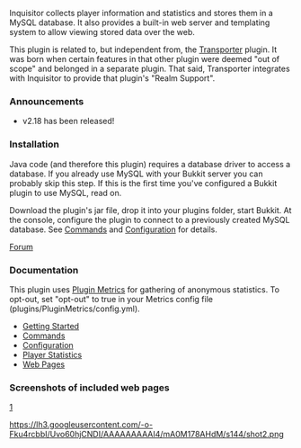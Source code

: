 Inquisitor collects player information and statistics and stores them in a MySQL database. It also provides a built-in web server and templating system to allow viewing stored data over the web.

This plugin is related to, but independent from, the [[http://dev.bukkit.org/server-mods/transporter/|Transporter]] plugin. It was born when certain features in that other plugin were deemed "out of scope" and belonged in a separate plugin. That said, Transporter integrates with Inquisitor to provide that plugin's "Realm Support".

===Announcements===
* v2.18 has been released!

===Installation===
Java code (and therefore this plugin) requires a database driver to access a database. If you already use MySQL with your Bukkit server you can probably skip this step. If this is the first time you've configured a Bukkit plugin to use MySQL, read on.

Download the plugin's jar file, drop it into your plugins folder, start Bukkit. At the console, configure the plugin to connect to a previously created MySQL database. See [[Commands]] and [[Configuration]] for details.

[[http://dev.bukkit.org/server-mods/inquisitor/forum/|Forum]]

===Documentation===

This plugin uses [[http://mcstats.org|Plugin Metrics]] for gathering of anonymous statistics. To opt-out, set "opt-out" to true in your Metrics config file (plugins/PluginMetrics/config.yml).

* [[Getting Started]]
* [[Commands]]
* [[Configuration]]
* [[Player Statistics]]
* [[Web Pages]]

===Screenshots of included web pages===
[https://lh6.googleusercontent.com/-PnS1nw41iLM/Uvo60txN4PI/AAAAAAAAAI8/YBg3sISOfws/s144/shot1.png]

[https://picasaweb.google.com/lh/photo/elTotU9e3AMB3jN9rSsqUp6AUL6klIe5p7ZOhWNJUPY?feat=directlink https://lh3.googleusercontent.com/-o-Fku4rcbbI/Uvo60hjCNDI/AAAAAAAAAI4/mA0M178AHdM/s144/shot2.png]